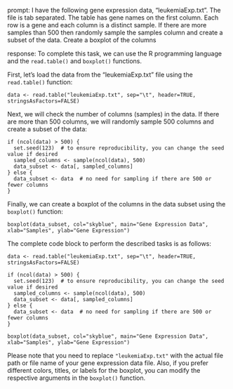 prompt:
I have the following gene expression data, "leukemiaExp.txt". The file is tab separated. The table has gene names on the first column. Each row is a gene and each column is a distinct sample.  If there are more samples than 500 then randomly sample the samples column and create a subset of the data. Create a boxplot of the columns

response:
To complete this task, we can use the R programming language and the `read.table()` and `boxplot()` functions.

First, let's load the data from the "leukemiaExp.txt" file using the `read.table()` function:

```
data <- read.table("leukemiaExp.txt", sep="\t", header=TRUE, stringsAsFactors=FALSE)
```

Next, we will check the number of columns (samples) in the data. If there are more than 500 columns, we will randomly sample 500 columns and create a subset of the data:

```
if (ncol(data) > 500) {
  set.seed(123)  # to ensure reproducibility, you can change the seed value if desired
  sampled_columns <- sample(ncol(data), 500)
  data_subset <- data[, sampled_columns]
} else {
  data_subset <- data  # no need for sampling if there are 500 or fewer columns
}
```

Finally, we can create a boxplot of the columns in the data subset using the `boxplot()` function:

```
boxplot(data_subset, col="skyblue", main="Gene Expression Data", xlab="Samples", ylab="Gene Expression")
```

The complete code block to perform the described tasks is as follows:

```
data <- read.table("leukemiaExp.txt", sep="\t", header=TRUE, stringsAsFactors=FALSE)

if (ncol(data) > 500) {
  set.seed(123)  # to ensure reproducibility, you can change the seed value if desired
  sampled_columns <- sample(ncol(data), 500)
  data_subset <- data[, sampled_columns]
} else {
  data_subset <- data  # no need for sampling if there are 500 or fewer columns
}

boxplot(data_subset, col="skyblue", main="Gene Expression Data", xlab="Samples", ylab="Gene Expression")
```

Please note that you need to replace `"leukemiaExp.txt"` with the actual file path or file name of your gene expression data file. Also, if you prefer different colors, titles, or labels for the boxplot, you can modify the respective arguments in the `boxplot()` function.

